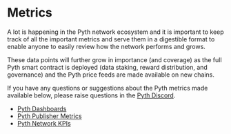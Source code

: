 # Metrics

A lot is happening in the Pyth network ecosystem and it is important to keep track of all the important metrics and serve them in a digestible format to enable anyone to easily review how the network performs and grows.

These data points will further grow in importance (and coverage) as the full Pyth smart contract is deployed (data staking, reward distribution, and governance) and the Pyth price feeds are made available on new chains.

If you have any questions or suggestions about the Pyth metrics made available below, please raise questions in the [Pyth Discord](https://discord.gg/invite/PythNetwork).

- [Pyth Dashboards](metrics/pyth-dashboard.mdx)
- [Pyth Publisher Metrics](metrics/publisher-metrics.mdx)
- [Pyth Network KPIs](metrics/kpi.mdx)

